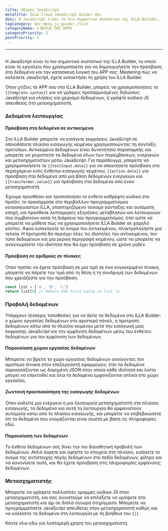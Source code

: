 ```yaml
---
title: Οδηγός JavaScript
metaTitle: ILLA Cloud JavaScript Guider doc
desc: Η JavaScript είναι το πιο σημαντικό συστατικό της ILLA Builder, το οποίο είναι το εργαλείο που χρησιμοποιείτε για να οικοδομήσουμε την πρόσβαση στα δεδομένα και την κατασκευή λογική της APP σας
tagCategory: doc_menu_js_guider_click
categoryName: 🌀 BUILD ΣΑΣ APPS
categoryPriority: 5
postPriority: 1
---
```


* * *

## <h2 hidden>Οδηγός JavaScript</h2>

Η JavaScript είναι το πιο σημαντικό συστατικό της ILLA Builder, το οποίο είναι το εργαλείο που χρησιμοποιείτε για να δημιουργήσετε την πρόσβαση στα δεδομένα και την κατασκευή λογική του APP σας. Mastering πώς να καλέσετε JavaScript, έχετε κατακτήσει τη χρήση του ILLA Builder.

Όταν χτίζεις το APP σου στο ILLA Builder, μπορείς να χρησιμοποιήσεις το `{{template syntax}}` για να γράψεις προσαρμοσμένες δηλώσεις JavaScript για κλήσεις και χειρισμό δεδομένων, ή γράψτε κώδικα JS απευθείας στο μετασχηματιστή.

### Δεδομένα λειτουργίας

#### Πρόσβαση στα δεδομένα σε αντικείμενα

Στο ILLA Builder μπορείτε να εισάγετε εκφράσεις JavaScript σε οποιοδήποτε πλαίσιο εισαγωγής κειμένου χρησιμοποιώντας τη σύνταξη προτύπων. Αντικείμενα δεδομένων είναι δυνατότητα παραπομπής και μπορείτε να χειριστείτε τα δεδομένα όλων των παρεμβάσεων, ενεργειών και μετασχηματιστών μέσω JavaScript. Για παράδειγμα, μπορείτε να χρησιμοποιήσετε το `{{textInput.data}}` για να αποκτήσετε πρόσβαση στο περιεχόμενο ενός ένθετου εισαγωγής κειμένου, `{{action.data}}` για πρόσβαση στα δεδομένα από μια βάση δεδομένων ενεργειών και `{{transformer.value}}` για πρόσβαση στα δεδομένα από έναν μετασχηματιστή.

Έχουμε προσθέσει και τροποποιήσει το ένθετο καθρέφτη κώδικα στο προϊόν, το προσάρμοσε στο περιβάλλον προγραμματισμού κατασκευαστών ILLA, υποστηριζόμενο τονισμό σύνταξης και αυτόματη εσοχή, και πρόσθεσε λεπτομερείς εξηγήσεις μεταβλητών και λειτουργιών που συμβαίνουν κατά τη διάρκεια του προγραμματισμού, έτσι ώστε να μπορείτε να μάθετε πώς να χρησιμοποιήσετε ILLA Builder σε χαμηλό κόστος. Αφού εισαγάγετε το όνομα του αντικειμένου, πληκτρολογήστε μια τελεία. Η προτροπή θα περιέχει όλες τις ιδιότητες του αντικειμένου, τον τύπο δεδομένων και μια μερική περιγραφή κειμένου, ώστε να μπορείτε να αναγνωρίσετε την ιδιότητα που θα έχει πρόσβαση σε χρόνο μηδέν.

#### Πρόσβαση σε αριθμούς σε πίνακες

Όταν πρέπει να έχετε πρόσβαση σε μια τιμή σε ένα συγκεκριμένο πίνακα, μπορείτε να πάρετε την τιμή από τη θέση ή τη συνδρομή των δεδομένων που χρειάζεστε για την πρόσβαση.

```javascript
const list = ['a', 'b', 'c']
return list[0] // Return the first value in list 'a'
```

### Προβολή δεδομένων

Υπάρχουν τέσσερις τοποθεσίες για να δείτε τα δεδομένα στο ILLA Builder: ο χώρος εργασίας δεδομένων στο αριστερό πάνελ, η προτροπή δεδομένων κάτω από το πλαίσιο κειμένου μετά την εισαγωγή μιας έκφρασης JavaScript και την εμφάνιση δεδομένων μέσω του ένθετου δεδομένων για την εμφάνιση των δεδομένων.

#### Παρουσίαση χώρου εργασίας δεδομένων

Μπορείτε να βρείτε το χώρο εργασίας δεδομένων ανοίγοντας τον αριστερό πίνακα στον επεξεργαστή εφαρμογών, έτσι τα δεδομένα παρουσιάζονται ως δομημένη JSON στην οποία κάθε ιδιότητα και λίστα μπορεί να επεκταθεί και όλα τα δεδομένα εμφανίζονται οπτικά στο χώρο εργασίας.

[//]: # "[图片]"

#### Ζωντανή προεπισκόπηση της εισαγωγής δεδομένων

Όταν καλείτε μια ενέργεια ή μια λειτουργία μετασχηματιστή στο πλαίσιο εισαγωγής, τα δεδομένα για αυτή τη λειτουργία θα εμφανιστούν αυτόματα κάτω από το πλαίσιο εισαγωγής, και μπορείτε να επιβεβαιώσετε ότι τα δεδομένα που ονομάζονται είναι σωστά με βάση τις πληροφορίες εδώ.

[//]: # "[图片]"

#### Παρουσίαση των δεδομένων

Το ένθετο δεδομένων σας δίνει την πιο διαισθητική προβολή των δεδομένων. Απλά σύρετε και αφήστε το στοιχείο στο πλαίσιο, εισάγετε το όνομα της αντίστοιχης πηγής δεδομένων στο πεδίο δεδομένων, φίλτρο και να κανονίσετε αυτό, και θα έχετε πρόσβαση στις πληροφορίες εμφάνισης δεδομένων.

[//]: # "[图片]"

### Μετασχηματιστής

Μπορείτε να γράψετε πολλαπλές γραμμές κώδικα JS στον μετασχηματιστή, και σας συνιστούμε να επιλέξετε να γράψετε στο μετασχηματιστή και όχι σε διπλά σγουρά στηρίγματα. Μπορείτε να προγραμματίσετε JavaScript απευθείας στον μετασχηματιστή καθώς και να καλέσετε τα δεδομένα στη λειτουργία με τη βοήθεια του `{}}`.

Κάντε κλικ εδώ για λεπτομερή χρήση του μετασχηματιστή.
